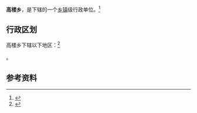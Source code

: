 {{中国乡级行政区|62/10/21/206/000}}

'''高楼乡'''，是{{PRC admin/fullname|62/10/21/206/000|3}}下辖的一个[[乡镇|乡镇]]级行政单位。<ref>{{PRC admin/ref sgc|{{PRC admin/parent|62/10/21/206/000}}}}</ref>

== 行政区划 ==

高楼乡下辖以下地区：<ref>{{PRC admin/ref sgc|62/10/21/206/000}}</ref>

{{PRC admin/children|62/10/21/206/000}}。

== 参考资料 ==

{{reflist}}

{{行政区划小作品}}
{{PRC admin/navcat|62/10/21/206/000}}